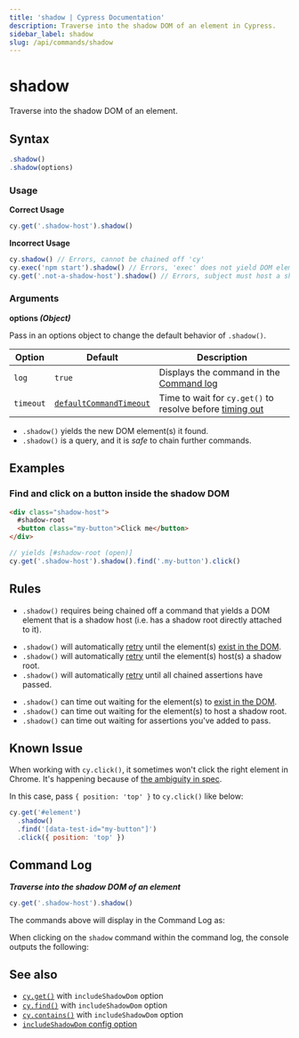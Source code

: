 ```yaml
---
title: 'shadow | Cypress Documentation'
description: Traverse into the shadow DOM of an element in Cypress.
sidebar_label: shadow
slug: /api/commands/shadow
---
```


<ProductHeading product="app" />

# shadow

Traverse into the shadow DOM of an element.

## Syntax

```javascript
.shadow()
.shadow(options)
```

### Usage

<Icon name="check-circle" color="green" /> **Correct Usage**

```javascript
cy.get('.shadow-host').shadow()
```

<Icon name="exclamation-triangle" color="red" /> **Incorrect Usage**

```javascript
cy.shadow() // Errors, cannot be chained off 'cy'
cy.exec('npm start').shadow() // Errors, 'exec' does not yield DOM element
cy.get('.not-a-shadow-host').shadow() // Errors, subject must host a shadow root
```

### Arguments

<Icon name="angle-right" /> **options _(Object)_**

Pass in an options object to change the default behavior of `.shadow()`.

| Option             | Default                                                                        | Description                                                                                                  |
| ------------------ | ------------------------------------------------------------------------------ | ------------------------------------------------------------------------------------------------------------ |
| `log`              | `true`                                                                         | Displays the command in the [Command log](/app/core-concepts/open-mode#Command-Log)                          |
| `timeout`          | [`defaultCommandTimeout`](/app/references/configuration#Timeouts)              | Time to wait for `cy.get()` to resolve before [timing out](#Timeouts)                                        |

<HeaderYields />

- `.shadow()` yields the new DOM element(s) it found.
- `.shadow()` is a query, and it is _safe_ to chain further commands.

## Examples

### Find and click on a button inside the shadow DOM

```html
<div class="shadow-host">
  #shadow-root
  <button class="my-button">Click me</button>
</div>
```

```javascript
// yields [#shadow-root (open)]
cy.get('.shadow-host').shadow().find('.my-button').click()
```

## Rules

<HeaderRequirements />

- `.shadow()` requires being chained off a command that yields a DOM element
  that is a shadow host (i.e. has a shadow root directly attached to it).

<HeaderAssertions />

- `.shadow()` will automatically [retry](/app/core-concepts/retry-ability)
  until the element(s)
  [exist in the DOM](/app/core-concepts/introduction-to-cypress#Implicit-Assertions).
- `.shadow()` will automatically [retry](/app/core-concepts/retry-ability)
  until the element(s) host(s) a shadow root.
- `.shadow()` will automatically [retry](/app/core-concepts/retry-ability)
  until all chained assertions have passed.

<HeaderTimeouts />

- `.shadow()` can time out waiting for the element(s) to
  [exist in the DOM](/app/core-concepts/introduction-to-cypress#Implicit-Assertions).
- `.shadow()` can time out waiting for the element(s) to host a shadow root.
- `.shadow()` can time out waiting for assertions you've added to pass.

## Known Issue

When working with `cy.click()`, it sometimes won't click the right element in
Chrome. It's happening because of
[the ambiguity in spec](https://bugs.chromium.org/p/chromium/issues/detail?id=1188919&q=shadowRoot%20elementFromPoint&can=2).

In this case, pass `{ position: 'top' }` to `cy.click()` like below:

```js
cy.get('#element')
  .shadow()
  .find('[data-test-id="my-button"]')
  .click({ position: 'top' })
```

## Command Log

**_Traverse into the shadow DOM of an element_**

```javascript
cy.get('.shadow-host').shadow()
```

The commands above will display in the Command Log as:

<DocsImage
  src="/img/api/shadow/shadow-command-log.png"
  alt="Command Log shadow"
/>

When clicking on the `shadow` command within the command log, the console
outputs the following:

<DocsImage
  src="/img/api/shadow/shadow-in-console.png"
  alt="console.log shadow"
/>

## See also

- [`cy.get()`](/api/commands/get#Arguments) with `includeShadowDom` option
- [`cy.find()`](/api/commands/find#Arguments) with `includeShadowDom` option
- [`cy.contains()`](/api/commands/contains#Arguments) with `includeShadowDom`
  option
- [`includeShadowDom` config option](/app/references/configuration#Global)
